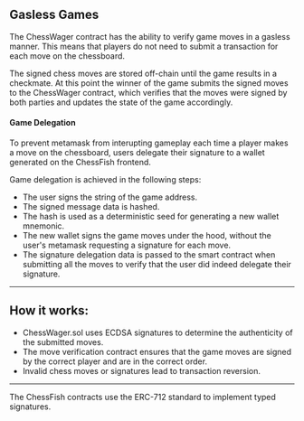 ## Gasless Games

The ChessWager contract has the ability to verify game moves in a gasless manner. This means that players do not need to submit a transaction for each move on the chessboard.

The signed chess moves are stored off-chain until the game results in a checkmate. At this point the winner of the game submits the signed moves to the ChessWager contract, which verifies that the moves were signed by both parties and updates the state of the game accordingly.

#### Game Delegation

To prevent metamask from interupting gameplay each time a player makes a move on the chessboard, users delegate their signature to a wallet generated on the ChessFish frontend. 

Game delegation is achieved in the following steps: 

- The user signs the string of the game address. 
- The signed message data is hashed.
- The hash is used as a deterministic seed for generating a new wallet mnemonic.
- The new wallet signs the game moves under the hood, without the user's metamask requesting a signature for each move.
- The signature delegation data is passed to the smart contract when submitting all the moves to verify that the user did indeed delegate their signature.

____

## How it works:

- ChessWager.sol uses ECDSA signatures to determine the authenticity of the submitted moves.
- The move verification contract ensures that the game moves are signed by the correct player and are in the correct order.
- Invalid chess moves or signatures lead to transaction reversion.
_____

The ChessFish contracts use the ERC-712 standard to implement typed signatures.
